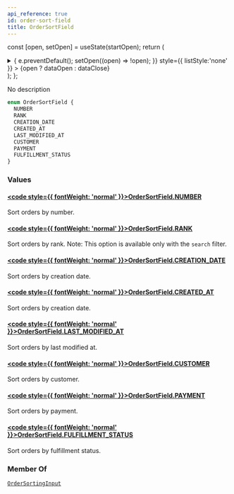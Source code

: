 ```yaml
---
api_reference: true
id: order-sort-field
title: OrderSortField
---
```






const [open, setOpen] = useState(startOpen);
return (
<details {...(open ? { open: true } : {})} className="details" style={{ border:'none', boxShadow:'none', background:'var(--ifm-background-color)' }}>
<summary
onClick={(e) => {
e.preventDefault();
setOpen((open) => !open);
}}
style={{ listStyle:'none' }} >
{open ? dataOpen : dataClose}
</summary>
{open && children}
</details>
);
};

No description

```graphql
enum OrderSortField {
  NUMBER
  RANK
  CREATION_DATE
  CREATED_AT
  LAST_MODIFIED_AT
  CUSTOMER
  PAYMENT
  FULFILLMENT_STATUS
}
```

### Values

#### [<code style={{ fontWeight: 'normal' }}>OrderSortField.<b>NUMBER</b></code>](#)

Sort orders by number.

#### [<code style={{ fontWeight: 'normal' }}>OrderSortField.<b>RANK</b></code>](#)

Sort orders by rank. Note: This option is available only with the `search` filter.

#### [<code style={{ fontWeight: 'normal' }}>OrderSortField.<b>CREATION_DATE</b></code>](#)

Sort orders by creation date.

#### [<code style={{ fontWeight: 'normal' }}>OrderSortField.<b>CREATED_AT</b></code>](#)

Sort orders by creation date.

#### [<code style={{ fontWeight: 'normal' }}>OrderSortField.<b>LAST_MODIFIED_AT</b></code>](#)

Sort orders by last modified at.

#### [<code style={{ fontWeight: 'normal' }}>OrderSortField.<b>CUSTOMER</b></code>](#)

Sort orders by customer.

#### [<code style={{ fontWeight: 'normal' }}>OrderSortField.<b>PAYMENT</b></code>](#)

Sort orders by payment.

#### [<code style={{ fontWeight: 'normal' }}>OrderSortField.<b>FULFILLMENT_STATUS</b></code>](#)

Sort orders by fulfillment status.

### Member Of

[`OrderSortingInput`](../../../api-reference/orders/inputs/order-sorting-input.mdx) <Badge class="badge badge--secondary" text="input"/>
